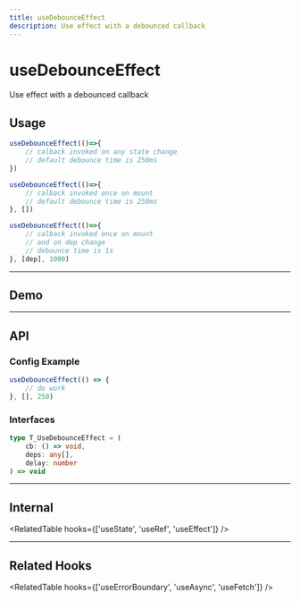 ```yaml
---
title: useDebounceEffect
description: Use effect with a debounced callback
---
```



# 

<Card>
<MainText>
<h1>useDebounceEffect</h1>
Use effect with a debounced callback
</MainText>
</Card>

<!--meta-section-break-->




## Usage

<Tabs>

<TabItem value='simple' label='Simple'>

```js
useDebounceEffect(()=>{
    // calback invoked on any state change
    // default debounce time is 250ms
})
```

</TabItem>

<TabItem value='advanced' label='Advanced'>

```js
useDebounceEffect(()=>{
    // calback invoked once on mount
    // default debounce time is 250ms
}, [])
```

</TabItem>


<TabItem value='full' label='Full'>

```js
useDebounceEffect(()=>{
    // calback invoked once on mount
    // and on dep change
    // debounce time is 1s
}, [dep], 1000)
```

</TabItem>

</Tabs>






<!--=========================================================================-->

<hr />

## Demo

<DemoComponent />








<!--=========================================================================-->

<hr />

## API 


### Config Example

```ts
useDebounceEffect(() => {
    // do work
}, [], 250)
```

### Interfaces
```ts
type T_UseDebounceEffect = ( 
    cb: () => void, 
    deps: any[], 
    delay: number 
) => void
```




<!-- ignore-### Return Values -->
<!-- ignore-## Hook Methods -->











<!--=========================================================================-->

<hr />


## Internal

<RelatedTable hooks={['useState', 'useRef', 'useEffect']} />


<!--=========================================================================-->

<hr />


## Related Hooks


<RelatedTable hooks={['useErrorBoundary', 'useAsync', 'useFetch']} />

